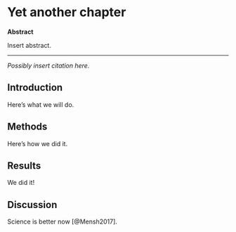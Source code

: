 # Yet another chapter {#science-is-better-now}

__Abstract__

\noindent 
Insert abstract.

---

\vspace*{\fill}
\noindent
_Possibly insert citation here._
\newpage

## Introduction {#intro3}

Here's what we will do.

## Methods {#methods3}

Here's how we did it.

## Results {#results3}

We did it!

## Discussion {#discussion3}

Science is better now [@Mensh2017].
